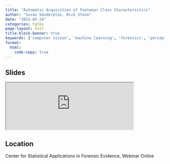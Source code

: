 ```yaml
---
title: "Automatic Acquisition of Footwear Class Characteristics"
author: "Susan Vanderplas, Rick Stone"
date: "2022-03-24"
categories: talks
page-layout: full
title-block-banner: true
keywords: ['computer vision', 'machine learning', 'forensics', 'perception', 'engineering', 'Talk']
format:
  html:
    code-copy: true
---
```

 
## Slides

<iframe src='https://srvanderplas.github.io/Presentations/2022-CSAFE-Webinar/#1' height='auto' width='80%'>
                        </iframe>
## Location

Center for Statistical Applications in Forensic Evidence, Webinar
Online
